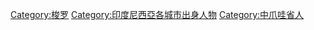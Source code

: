 {{Cat main|梭罗}}
[[Category:梭罗|Category:梭罗]]
[[Category:印度尼西亞各城市出身人物|Category:印度尼西亞各城市出身人物]]
[[Category:中爪哇省人|Category:中爪哇省人]]